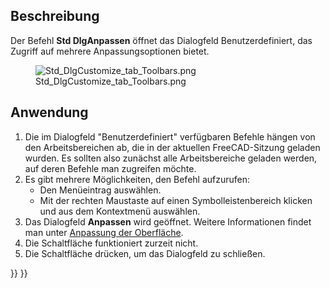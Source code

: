 <languages/>

{{Docnav/de
|[[Std_UnitsCalculator/de|Einheitenrechner]]
|[[Std_AddonMgr/de|AddonManager]]
|[[Std_Tools_Menu/de|Std Menü Werkzeuge]]
|IconL=Std_UnitsCalculator.svg
|IconR=Std_AddonMgr.svg
|IconC=Freecad.svg
}}

{{GuiCommand/de
|Name=Std DlgCustomize
|Name/de=Std DlgAnpassen
|MenuLocation=Werkzeuge → Benutzerdefiniert...
|Workbenches=Alle
|SeeAlso=[[Interface_Customization/de|Anpassung der Oberfläche]]
}}

<span id="Description"></span>
==Beschreibung==

Der Befehl '''Std DlgAnpassen''' öffnet das Dialogfeld Benutzerdefiniert, das Zugriff auf mehrere Anpassungsoptionen bietet.

[[Image:Std_DlgCustomize_tab_Toolbars.png]]

{{Caption|Das Dialogfeld Benutzerdefiniert}}

<span id="Usage"></span>
==Anwendung==

# Die im Dialogfeld "Benutzerdefiniert" verfügbaren Befehle hängen von den Arbeitsbereichen ab, die in der aktuellen FreeCAD-Sitzung geladen wurden. Es sollten also zunächst alle Arbeitsbereiche geladen werden, auf deren Befehle man zugreifen möchte.
# Es gibt mehrere Möglichkeiten, den Befehl aufzurufen:
#* Den Menüeintrag {{MenuCommand|Werkzeuge → [[Image:Std_DlgCustomize.svg|16px]] Benutzerdefiniert...}} auswählen.
#* Mit der rechten Maustaste auf einen Symbolleistenbereich klicken und {{MenuCommand|[[Image:Std_DlgCustomize.svg|16px]] Benutzerdefiniert...}} aus dem Kontextmenü auswählen.
# Das Dialogfeld '''Anpassen''' wird geöffnet. Weitere Informationen findet man unter [[Interface_Customization/de#Optionen|Anpassung der Oberfläche]].
# Die Schaltfläche {{Button|Hilfe}} funktioniert zurzeit nicht.
# Die Schaltfläche {{Button|Schließen}} drücken, um das Dialogfeld zu schließen.


{{Docnav/de
|[[Std_UnitsCalculator/de|Einheitenrechner]]
|[[Std_AddonMgr/de|AddonManager]]
|[[Std_Tools_Menu/de|Std Menü Werkzeuge]]
|IconL=Std_UnitsCalculator.svg
|IconR=Std_AddonMgr.svg
|IconC=Freecad.svg
}}

{{Std_Base_navi{{#translation:}}}}
{{Userdocnavi{{#translation:}}}}